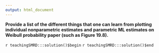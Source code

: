 ```yaml
---
output: html_document
---
```


__Provide a list of the different things that one can learn from plotting individual nonparametric estimates and parametric ML estimates on Weibull probability paper (such as Figure 19.8).__

`r teachingSMRD:::solution()$begin`
`r teachingSMRD:::solution()$end`
